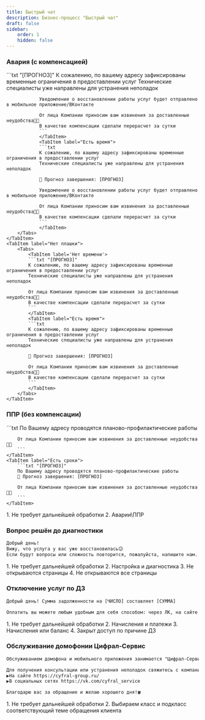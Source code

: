 ```yaml
---
title: Быстрый чат
description: Бизнес-процесс "Быстрый чат"
draft: false
sidebar:
    order: 1
    hidden: false
---
```



<LinkCard
    title="Регламент"
    href="https://clever.ertelecom.ru/content/space/4/article/8101"
    target="_blank"
    description="Открыть регламент в базе знаний"
/>

### Авария (с компенсацией)
<Tabs>
    <TabItem label="Есть плашка">
        <Tabs>
            <TabItem label='Нет времени'>
                ```txt "[ПРОГНОЗ]"
                К сожалению, по вашему адресу зафиксированы временные ограничения в предоставлении услуг
                Технические специалисты уже направлены для устранения неполадок

                Уведомление о восстановлении работы услуг будет отправлено в мобильное приложение/ВКонтакте

                От лица Компании приносим вам извинения за доставленные неудобства🙏🏼
                В качестве компенсации сделали перерасчет за сутки
                ```
                </TabItem>
                <TabItem label="Есть время">
                ```txt
                К сожалению, по вашему адресу зафиксированы временные ограничения в предоставлении услуг
                Технические специалисты уже направлены для устранения неполадок

                🔧 Прогноз завершения: [ПРОГНОЗ]

                Уведомление о восстановлении работы услуг будет отправлено в мобильное приложение/ВКонтакте

                От лица Компании приносим вам извинения за доставленные неудобства🙏🏼
                В качестве компенсации сделали перерасчет за сутки
                ```
                </TabItem>
        </Tabs>
    </TabItem>
    <TabItem label="Нет плашки">
        <Tabs>
            <TabItem label='Нет времени'>
            ```txt "[ПРОГНОЗ]"
            К сожалению, по вашему адресу зафиксированы временные ограничения в предоставлении услуг
            Технические специалисты уже направлены для устранения неполадок

            От лица Компании приносим вам извинения за доставленные неудобства🙏🏼
            В качестве компенсации сделали перерасчет за сутки
            ```
            </TabItem>
            <TabItem label="Есть время">
            ```txt
            К сожалению, по вашему адресу зафиксированы временные ограничения в предоставлении услуг
            Технические специалисты уже направлены для устранения неполадок

            🔧 Прогноз завершения: [ПРОГНОЗ]

            От лица Компании приносим вам извинения за доставленные неудобства🙏🏼
            В качестве компенсации сделали перерасчет за сутки
            ```
            </TabItem>
        </Tabs>
    </TabItem>
</Tabs>

### ППР (без компенсации)
<Tabs>
    <TabItem label="Сроков нет">
        ```txt
        По Вашему адресу проводятся планово-профилактические работы

        От лица Компании приносим вам извинения за доставленные неудобства🙏🏼
        ```
    </TabItem>
    <TabItem label="Есть сроки">
        ```txt "[ПРОГНОЗ]"
        По Вашему адресу проводятся планово-профилактические работы
        🔧 Прогноз завершения: [ПРОГНОЗ]

        От лица Компании приносим вам извинения за доставленные неудобства🙏🏼
        ```
    </TabItem>
</Tabs>

<Steps>
    1. Не требует дальнейшей обработки
    2. Аварии\ППР
</Steps>

### Вопрос решён до диагностики
```txt
Добрый день!
Вижу, что услуга у вас уже восстановилась😉
Если будут вопросы или сложность повторится, пожалуйста, напишите нам.
```

<Steps>
    1. Не требует дальнейшей обработки
    2. Настройка и диагностика
    3. Не открываются страницы
    4. Не открываются все страницы
</Steps>

### Отключение услуг по ДЗ
```txt "[ЧИСЛО]" "[СУММА]"
Добрый день! Сумма задолженности на [ЧИСЛО] составляет [СУММА]

Оплатить вы можете любым удобным для себя способом: через ЛК, на сайте или через мобильное приложение банка.
```

<Steps>
    1. Не требует дальнейшей обработки
    2. Начисления и платежи
    3. Начисления или баланс
    4. Закрыт доступ по причине ДЗ
</Steps>

### Обслуживание домофонии Цифрал-Сервис
```txt
Обслуживанием домофона и мобильного приложения занимается "Цифрал-Сервис"🛠

Для получения консультации или устранения неполадок свяжитесь с компанией в доступных каналах:
▶️На сайте https://cyfral-group.ru/
▶️В социальных сетях https://vk.com/cyfral_service

Благодарю вас за обращение и желаю хорошего дня!🍀
```

<Steps>
    1. Не требует дальнейшей обработки
    2. Выбираем класс и подкласс соответствующий теме обращения клиента
</Steps>